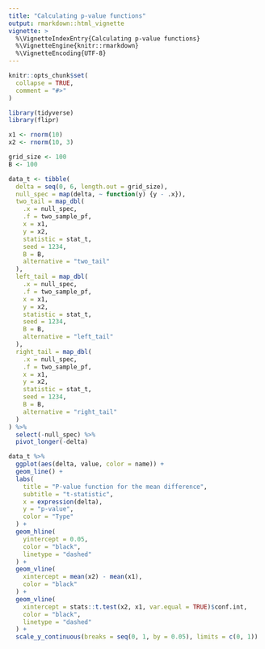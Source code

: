 ```yaml
---
title: "Calculating p-value functions"
output: rmarkdown::html_vignette
vignette: >
  %\VignetteIndexEntry{Calculating p-value functions}
  %\VignetteEngine{knitr::rmarkdown}
  %\VignetteEncoding{UTF-8}
---
```


```r
knitr::opts_chunk$set(
  collapse = TRUE,
  comment = "#>"
)
```

```r
library(tidyverse)
library(flipr)
```

```r
x1 <- rnorm(10)
x2 <- rnorm(10, 3)

grid_size <- 100
B <- 100

data_t <- tibble(
  delta = seq(0, 6, length.out = grid_size),
  null_spec = map(delta, ~ function(y) {y - .x}),
  two_tail = map_dbl(
    .x = null_spec,
    .f = two_sample_pf,
    x = x1,
    y = x2,
    statistic = stat_t,
    seed = 1234,
    B = B,
    alternative = "two_tail"
  ),
  left_tail = map_dbl(
    .x = null_spec,
    .f = two_sample_pf,
    x = x1,
    y = x2,
    statistic = stat_t,
    seed = 1234,
    B = B,
    alternative = "left_tail"
  ),
  right_tail = map_dbl(
    .x = null_spec,
    .f = two_sample_pf,
    x = x1,
    y = x2,
    statistic = stat_t,
    seed = 1234,
    B = B,
    alternative = "right_tail"
  )
) %>%
  select(-null_spec) %>%
  pivot_longer(-delta)

data_t %>%
  ggplot(aes(delta, value, color = name)) +
  geom_line() +
  labs(
    title = "P-value function for the mean difference", 
    subtitle = "t-statistic", 
    x = expression(delta), 
    y = "p-value", 
    color = "Type"
  ) +
  geom_hline(
    yintercept = 0.05,
    color = "black",
    linetype = "dashed"
  ) +
  geom_vline(
    xintercept = mean(x2) - mean(x1),
    color = "black"
  ) +
  geom_vline(
    xintercept = stats::t.test(x2, x1, var.equal = TRUE)$conf.int,
    color = "black",
    linetype = "dashed"
  ) +
  scale_y_continuous(breaks = seq(0, 1, by = 0.05), limits = c(0, 1))
```
